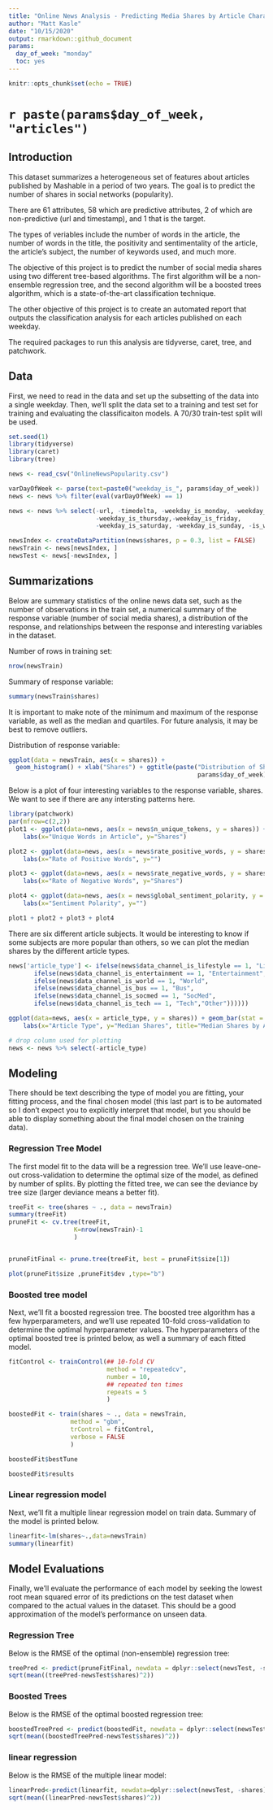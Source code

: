 ```yaml
---
title: "Online News Analysis - Predicting Media Shares by Article Characteristics"
author: "Matt Kasle"
date: "10/15/2020"
output: rmarkdown::github_document
params:
  day_of_week: "monday"
  toc: yes
---
```


```r
knitr::opts_chunk$set(echo = TRUE)
```
# `r paste(params$day_of_week, "articles")`

## Introduction 
This dataset summarizes a heterogeneous set of features about articles published by Mashable in a period of two years. The goal is to predict the number of shares in social networks (popularity).

There are 61 attributes, 58 which are predictive attributes, 2 of which are non-predictive (url and timestamp), and 1 that is the target.

The types of veriables include the number of words in the article, the number of words in the title, the positivity and sentimentality of the article, the article's subject, the number of keywords used, and much more.

The objective of this project is to predict the number of social media shares using two different tree-based algorithms. The first algorithm will be a non-ensemble regression tree, and the second algorithm will be a boosted trees algorithm, which is a state-of-the-art classification technique.

The other objective of this project is to create an automated report that outputs the classification analysis for each articles published on each weekday. 

The required packages to run this analysis are tidyverse, caret, tree, and patchwork.

## Data

First, we need to read in the data and set up the subsetting of the data into a single weekday. Then, we'll split the data set to a training and test set for training and evaluating the classificaiton models. A 70/30 train-test split will be used.
```r
set.seed(1)
library(tidyverse)
library(caret)
library(tree)

news <- read_csv("OnlineNewsPopularity.csv")
```

```r
varDayOfWeek <- parse(text=paste0("weekday_is_", params$day_of_week))
news <- news %>% filter(eval(varDayOfWeek) == 1)

news <- news %>% select(-url, -timedelta, -weekday_is_monday, -weekday_is_tuesday, -weekday_is_wednesday,
                        -weekday_is_thursday,-weekday_is_friday, 
                        -weekday_is_saturday, -weekday_is_sunday, -is_weekend)

newsIndex <- createDataPartition(news$shares, p = 0.3, list = FALSE)
newsTrain <- news[newsIndex, ]
newsTest <- news[-newsIndex, ]
```

## Summarizations
Below are summary statistics of the online news data set, such as the number of observations in the train set, a numerical summary of the response variable (number of social media shares), a distribution of the response, and relationships between the response and interesting variables in the dataset.

Number of rows in training set:
```r
nrow(newsTrain)
```

Summary of response variable:
```r
summary(newsTrain$shares)
```
It is important to make note of the minimum and maximum of the response variable, as well as the median and quartiles. For future analysis, it may be best to remove outliers. 

Distribution of response variable:
```r
ggplot(data = newsTrain, aes(x = shares)) +
  geom_histogram() + xlab("Shares") + ggtitle(paste("Distribution of Shares in Training Data - ",
                                                    params$day_of_week))
```

Below is a plot of four interesting variables to the response variable, shares. We want to see if there are any intersting patterns here.
```r
library(patchwork)
par(mfrow=c(2,2))
plot1 <- ggplot(data=news, aes(x = news$n_unique_tokens, y = shares)) + geom_point(stat = "identity") +
    labs(x="Unique Words in Article", y="Shares")

plot2 <- ggplot(data=news, aes(x = news$rate_positive_words, y = shares)) + geom_point(stat = "identity") +
    labs(x="Rate of Positive Words", y="")

plot3 <- ggplot(data=news, aes(x = news$rate_negative_words, y = shares)) + geom_point(stat = "identity") +
    labs(x="Rate of Negative Words", y="Shares")

plot4 <- ggplot(data=news, aes(x = news$global_sentiment_polarity, y = shares)) + geom_point(stat = "identity") +
    labs(x="Sentiment Polarity", y="")

plot1 + plot2 + plot3 + plot4
```

There are six different article subjects. It would be interesting to know if some subjects are more popular than others, so we can plot the median shares by the different article types.
```r
news['article_type'] <- ifelse(news$data_channel_is_lifestyle == 1, "Lifestyle",
       ifelse(news$data_channel_is_entertainment == 1, "Entertainment",
       ifelse(news$data_channel_is_world == 1, "World",
       ifelse(news$data_channel_is_bus == 1, "Bus",
       ifelse(news$data_channel_is_socmed == 1, "SocMed",
       ifelse(news$data_channel_is_tech == 1, "Tech","Other"))))))

ggplot(data=news, aes(x = article_type, y = shares)) + geom_bar(stat = "summary", fun.y = "median") +
    labs(x="Article Type", y="Median Shares", title="Median Shares by Article Type")

# drop column used for plotting
news <- news %>% select(-article_type)
```


## Modeling

There should be text describing the type of model you are fitting, your fitting process, and the final chosen model (this last part is to be automated so I don’t expect you to explicitly interpret that model, but you should be able to display something about the final model chosen on the training data).

### Regression Tree Model

The first model fit to the data will be a regression tree. We'll use leave-one-out cross-validation to determine the optimal size of the model, as defined by number of splits. By plotting the fitted tree, we can see the deviance by tree size (larger deviance means a better fit).

```r
treeFit <- tree(shares ~ ., data = newsTrain)
summary(treeFit)
pruneFit <- cv.tree(treeFit,
                  K=nrow(newsTrain)-1
                  )


pruneFitFinal <- prune.tree(treeFit, best = pruneFit$size[1]) 

plot(pruneFit$size ,pruneFit$dev ,type="b")
```

### Boosted tree model
Next, we'll fit a boosted regression tree. The boosted tree algorithm has a few hyperparameters, and we'll use repeated 10-fold cross-validation to determine the optimal hyperparameter values. The hyperparameters of the optimal boosted tree is printed below, as well a summary of each fitted model.
```r
fitControl <- trainControl(## 10-fold CV
                           method = "repeatedcv",
                           number = 10,
                           ## repeated ten times
                           repeats = 5
                           )

boostedFit <- train(shares ~ ., data = newsTrain, 
                 method = "gbm", 
                 trControl = fitControl, 
                 verbose = FALSE
                 )

boostedFit$bestTune
```

```r
boostedFit$results
```


### Linear regression model
Next, we'll fit a multiple linear regression model on train data. Summary of the model is printed below.
```r
linearfit<-lm(shares~.,data=newsTrain)
summary(linearfit)
```


## Model Evaluations
Finally, we'll evaluate the performance of each model by seeking the lowest root mean squared error of its predictions on the test dataset when compared to the actual values in the dataset. This should be a good approximation of the model's performance on unseen data.

### Regression Tree

Below is the RMSE of the optimal (non-ensemble) regression tree:
```r
treePred <- predict(pruneFitFinal, newdata = dplyr::select(newsTest, -shares))
sqrt(mean((treePred-newsTest$shares)^2))
```

### Boosted Trees

Below is the RMSE of the optimal boosted regression tree:
```r
boostedTreePred <- predict(boostedFit, newdata = dplyr::select(newsTest, -shares))
sqrt(mean((boostedTreePred-newsTest$shares)^2))
```


### linear regression

Below is the RMSE of the multiple linear model:
```r
linearPred<-predict(linearfit, newdata=dplyr::select(newsTest, -shares))
sqrt(mean((linearPred-newsTest$shares)^2))
```

